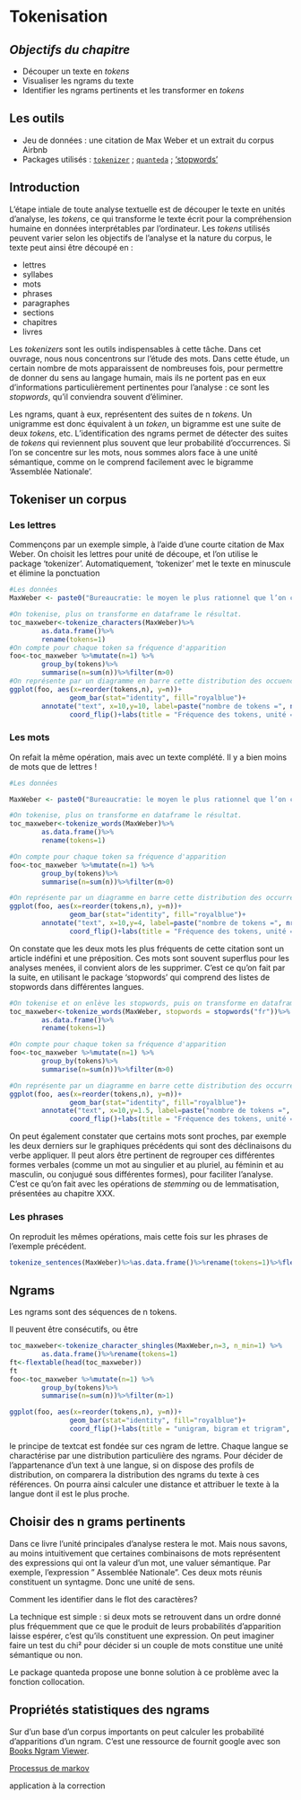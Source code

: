 # Tokenisation

## _Objectifs du chapitre_

* Découper un texte en _tokens_
* Visualiser les ngrams du texte
* Identifier les ngrams pertinents et les transformer en _tokens_

## Les outils

* Jeu de données : une citation de Max Weber et un extrait du corpus Airbnb
* Packages utilisés : [`tokenizer`](https://cran.r-project.org/web/packages/tokenizers/vignettes/introduction-to-tokenizers.html) ; [`quanteda`](https://quanteda.io) ; ['stopwords'](https://github.com/quanteda/stopwords)

## Introduction

L'étape intiale de toute analyse textuelle est de découper le texte en unités d'analyse, les _tokens_, ce qui transforme le texte écrit pour la compréhension humaine en données interprétables par l'ordinateur. Les _tokens_ utilisés peuvent varier selon les objectifs de l'analyse et la nature du corpus, le texte peut ainsi être découpé en :

 * lettres
 * syllabes
 * mots
 * phrases
 * paragraphes
 * sections
 * chapitres
 * livres

Les _tokenizers_ sont les outils indispensables à cette tâche. Dans cet ouvrage, nous nous concentrons sur l'étude des mots. Dans cette étude, un certain nombre de mots apparaissent de nombreuses fois, pour permettre de donner du sens au langage humain, mais ils ne portent pas en eux d'informations particulièrement pertinentes pour l'analyse : ce sont les _stopwords_, qu'il conviendra souvent d'éliminer.

Les ngrams, quant à eux, représentent des suites de n _tokens_. Un unigramme est donc équivalent à un _token_, un bigramme est une suite de deux _tokens_, etc. L'identification des ngrams permet de détecter des suites de _tokens_ qui reviennent plus souvent que leur probabilité d'occurrences. Si l'on se concentre sur les mots, nous sommes alors face à une unité sémantique, comme on le comprend facilement avec le bigramme 'Assemblée Nationale'.

## Tokeniser un corpus

### Les lettres

Commençons par un exemple simple, à l'aide d'une courte citation de Max Weber. On choisit les lettres pour unité de découpe, et l'on utilise le package 'tokenizer'. Automatiquement, 'tokenizer' met le texte en minuscule et élimine la ponctuation

```r
#Les données
MaxWeber <- paste0("Bureaucratie: le moyen le plus rationnel que l’on connaisse pour exercer un contrôle impératif sur des êtres humains.")

#On tokenise, plus on transforme en dataframe le résultat.
toc_maxweber<-tokenize_characters(MaxWeber)%>%
        as.data.frame()%>%
        rename(tokens=1)
#On compte pour chaque token sa fréquence d'apparition
foo<-toc_maxweber %>%mutate(n=1) %>% 
        group_by(tokens)%>% 
        summarise(n=sum(n))%>%filter(n>0)
#On représente par un diagramme en barre cette distribution des occuences d'apparition, en classant les tokens par fréquence
ggplot(foo, aes(x=reorder(tokens,n), y=n))+
               geom_bar(stat="identity", fill="royalblue")+
        annotate("text", x=10,y=10, label=paste("nombre de tokens =", nrow(toc_maxweber)))+
               coord_flip()+labs(title = "Fréquence des tokens, unité = lettres", x="tokens", y="nombre d'occurences", caption =" 'Bureaucratie: le moyen le plus rationnel que l’on connaisse pour exercer un contrôle impératif sur des êtres humains.' ")
```

### Les mots


On refait la même opération, mais avec un texte complété. Il y a bien moins de mots que de lettres !

```r
#Les données

MaxWeber <- paste0("Bureaucratie: le moyen le plus rationnel que l’on connaisse pour exercer un contrôle impératif sur des êtres humains. La bureaucratie est une forme d'organisation générale caractérisée par la prépondérance des règles et de procédures qui sont appliquées de façon impersonnelle par des agents spécialisés. Ces agents appliquent les règles sans discuter des objectifs ou des raisons qui les fondent. Ils doivent faire preuve de neutralité et oublier leurs propres intérêts personnels au profit de l’intérêt général.")

#On tokenise, plus on transforme en dataframe le résultat.
toc_maxweber<-tokenize_words(MaxWeber)%>%
        as.data.frame()%>%
        rename(tokens=1)

#On compte pour chaque token sa fréquence d'apparition
foo<-toc_maxweber %>%mutate(n=1) %>% 
        group_by(tokens)%>% 
        summarise(n=sum(n))%>%filter(n>0)

#On représente par un diagramme en barre cette distribution des occurrences, en classant les tokens par fréquence
ggplot(foo, aes(x=reorder(tokens,n), y=n))+
               geom_bar(stat="identity", fill="royalblue")+
        annotate("text", x=10,y=4, label=paste("nombre de tokens =", nrow(toc_maxweber)))+
               coord_flip()+labs(title = "Fréquence des tokens, unité = mots", x="tokens", y="nombre d'occurences", caption =" 'Bureaucratie: le moyen le plus rationnel que l’on connaisse pour exercer un contrôle impératif sur des êtres humains.' ")
```

On constate que les deux mots les plus fréquents de cette citation sont un article indéfini et une préposition. Ces mots sont souvent superflus pour les analyses menées, il convient alors de les supprimer. C'est ce qu'on fait par la suite, en utilisant le package 'stopwords' qui comprend des listes de stopwords dans différentes langues.

```r

#On tokenise et on enlève les stopwords, puis on transforme en dataframe le résultat.
toc_maxweber<-tokenize_words(MaxWeber, stopwords = stopwords("fr"))%>%
        as.data.frame()%>%
        rename(tokens=1)

#On compte pour chaque token sa fréquence d'apparition
foo<-toc_maxweber %>%mutate(n=1) %>% 
        group_by(tokens)%>% 
        summarise(n=sum(n))%>%filter(n>0)

#On représente par un diagramme en barre cette distribution des occurrences, en classant les tokens par fréquence
ggplot(foo, aes(x=reorder(tokens,n), y=n))+
               geom_bar(stat="identity", fill="royalblue")+
        annotate("text", x=10,y=1.5, label=paste("nombre de tokens =", nrow(toc_maxweber)))+
               coord_flip()+labs(title = "Fréquence des tokens, unité = mots, stopwords éliminés", x="tokens", y="nombre d'occurences", caption =" 'Bureaucratie: le moyen le plus rationnel que l’on connaisse pour exercer un contrôle impératif sur des êtres humains.' ")
```

On peut également constater que certains mots sont proches, par exemple les deux derniers sur le graphiques précédents qui sont des déclinaisons du verbe appliquer. Il peut alors être pertinent de regrouper ces différentes formes verbales (comme un mot au singulier et au pluriel, au féminin et au masculin, ou conjugué sous différentes formes), pour faciliter l'analyse. C'est ce qu'on fait avec les opérations de _stemming_ ou de lemmatisation, présentées au chapitre XXX.

### Les phrases

On reproduit les mêmes opérations, mais cette fois sur les phrases de l'exemple précédent.

```r
tokenize_sentences(MaxWeber)%>%as.data.frame()%>%rename(tokens=1)%>%flextable(cwidth = 5)

```

## Ngrams

Les ngrams sont des séquences de n tokens.

Il peuvent être consécutifs, ou être 



```r
toc_maxweber<-tokenize_character_shingles(MaxWeber,n=3, n_min=1) %>%
        as.data.frame()%>%rename(tokens=1)
ft<-flextable(head(toc_maxweber))
ft
foo<-toc_maxweber %>%mutate(n=1) %>% 
        group_by(tokens)%>% 
        summarise(n=sum(n))%>%filter(n>1)

ggplot(foo, aes(x=reorder(tokens,n), y=n))+
               geom_bar(stat="identity", fill="royalblue")+
               coord_flip()+labs(title = "unigram, bigram et trigram", x="ngram", y="nombre d'occurences")

```

le principe de textcat est fondée sur ces ngram de lettre. Chaque langue se charactérise par une distribution particulière des ngrams. Pour décider de l'appartenance d'un text à une langue, si on dispose des profils de distribution, on comparera la distribution des ngrams du texte à ces références. On pourra ainsi calculer une distance et attribuer le texte à la langue dont il est le plus proche.



## Choisir des n grams pertinents

Dans ce livre l'unité principales d'analyse restera le mot. Mais nous savons, au moins intuitivement que certaines combinaisons de mots représentent des expressions qui ont la valeur d'un mot, une valuer sémantique. Par exemple, l'expression " Assemblée Nationale". Ces deux mots réunis constituent un syntagme. Donc une unité de sens.

Comment les identifier dans le flot des caractères? 

La technique est simple : si deux mots se retrouvent dans un ordre donné plus fréquemment que ce que le produit de leurs probabilités d'apparition laisse espérer, c'est qu'ils constituent une expression. On peut imaginer faire un test du chi² pour décider si un couple de mots constitue une unité sémantique ou non. 

Le package quanteda propose une bonne solution à ce problème avec la fonction collocation.

## Propriétés statistiques des ngrams

Sur d'un base d'un corpus importants on peut calculer les probabilité d'apparitions d'un ngram. C'est une ressource de fournit google
 avec son [Books Ngram Viewer](https://books.google.com/ngrams/).
 
 
[Processus de markov](https://fr.wikipedia.org/wiki/N-gramme)

application à la correction
